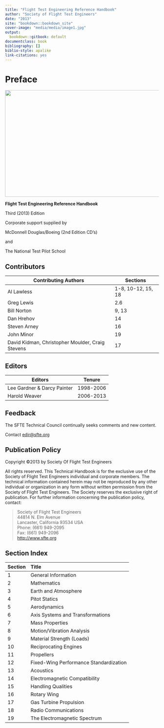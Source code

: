 ```yaml
--- 
title: "Flight Test Engineering Reference Handbook"
author: "Society of Flight Test Engineers"
date: "2013"
site: "bookdown::bookdown_site"
cover-image: "media/media/image1.jpg"
output:
  bookdown::gitbook: default
documentclass: book
bibliography: []
biblio-style: apalike
link-citations: yes
---
```


# Preface {-}

![][1]

**Flight Test Engineering Reference Handbook**

Third (2013) Edition


Corporate support supplied by

McDonnell Douglas/Boeing (2nd Edition CD's)

and

The National Test Pilot School

## Contributors {-}


| Contributing Authors  | Sections |
|-----------------------|----------|
| Al Lawless | 1-8, 10-12, 15, 18|
| Greg Lewis | 2.6 |
| Bill Norton | 9, 13|
| Dan Hrehov | 14|
| Steven Arney | 16|
| John Minor | 19|
| David Kidman, Christopher Moulder, Craig Stevens |17|

## Editors {-}

|Editors| Tenure |
|-------|--------|
|Lee Gardner & Darcy Painter | 1998-2006 |
|Harold Weaver | 2006-2013 |

## Feedback {-}

The SFTE Technical Council continually seeks comments and new content.

Contact <edir@sfte.org>


## Publication Policy {-}

Copyright ©2013 by Society Of Flight Test Engineers

All rights reserved. This Technical Handbook is for the exclusive use of the Society of Flight Test Engineers individual and corporate members. The technical information contained herein may not be reproduced by any other individual or organization in any form without written permission from the Society of Flight Test Engineers. The Society reserves the exclusive right of publication. For further information concerning the publication policy, contact:


> Society of Flight Test Engineers    
> 44814 N. Elm Avenue    
> Lancaster, California 93534 USA    
> Phone: (661) 949-2095    
> Fax: (661) 949-2096    
> <http://www.sfte.org>


## Section Index {-}

  Section                     Title
  --------------------------- ----------------------------------------
  1                           General Information
  2                           Mathematics
  3                           Earth and Atmosphere
  4                           Pitot Statics
  5                           Aerodynamics
  6                           Axis Systems and Transformations
  7                           Mass Properties
  8                           Motion/Vibration Analysis
  9                           Material Strength (Loads)
  10                          Reciprocating Engines
  11                          Propellers
  12                          Fixed-Wing Performance Standardization
  13                          Acoustics
  14                          Electromagnetic Compatibility
  15                          Handling Qualities
  16                          Rotary Wing
  17                          Gas Turbine Propulsion
  18                          Radio Communications
  19                          The Electromagnetic Spectrum

  [1]: .\media/media/image1.jpg {width="5.333333333333333in" height="3.6366666666666667in"}
